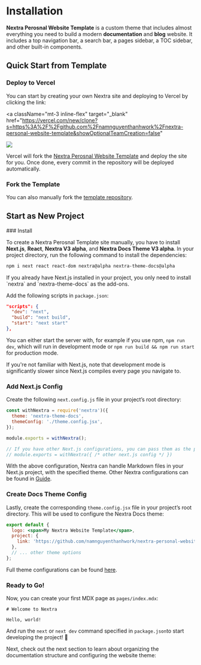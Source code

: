 
# Installation

**Nextra Perosnal Website Template** is a custom theme that includes almost everything you need to build a modern **documentation** and **blog** website. It includes a top navigation bar, a search bar, a pages sidebar, a TOC sidebar, and other built-in components.

## Quick Start from Template

### Deploy to Vercel

You can start by creating your own Nextra site and deploying to Vercel by clicking the link:

<a
  className="mt-3 inline-flex"
  target="_blank"
  href="https://vercel.com/new/clone?s=https%3A%2F%2Fgithub.com%2Fnamnguyenthanhwork%2Fnextra-personal-website-template&showOptionalTeamCreation=false"
>
  ![](https://vercel.com/button)
</a>

Vercel will fork the [Nextra Perosnal Website Template](https://github.com/namnguyenthanhwork/nextra-personal-website-template) and deploy the site for you. Once done, every commit in the repository will be deployed automatically.

### Fork the Template

You can also manually fork the [template repository](https://github.com/namnguyenthanhwork/nextra-personal-website-template).

## Start as New Project

<Steps>
### Install

To create a Nextra Perosnal Template site manually, you have to install **Next.js**, **React**, **Nextra V3 alpha**, and **Nextra Docs Theme V3 alpha**. In your project directory, run the following command to install the dependencies:

```sh npm2yarn
npm i next react react-dom nextra@alpha nextra-theme-docs@alpha
```

<Callout>
  If you already have Next.js installed in your project, you only need to install `nextra` and `nextra-theme-docs` as
  the add-ons.
</Callout>

Add the following scripts in `package.json`:

```json filename="package.json"
"scripts": {
  "dev": "next",
  "build": "next build",
  "start": "next start"
},
```

You can either start the server with, for example if you use npm, `npm run dev`, which will run in development mode or `npm run build && npm run start` for production mode.

<Callout>
  If you're not familiar with Next.js, note that development mode is significantly slower since Next.js compiles every
  page you navigate to.
</Callout>

### Add Next.js Config

Create the following `next.config.js` file in your project’s root directory:

```js filename="next.config.js"
const withNextra = require('nextra')({
  theme: 'nextra-theme-docs',
  themeConfig: './theme.config.jsx',
});

module.exports = withNextra();

// If you have other Next.js configurations, you can pass them as the parameter:
// module.exports = withNextra({ /* other next.js config */ })
```

With the above configuration, Nextra can handle Markdown files in your Next.js project, with the specified theme. Other Nextra configurations can be found in [Guide](https://nextra.site/docs/guide).

### Create Docs Theme Config

Lastly, create the corresponding `theme.config.jsx` file in your project’s root directory. This will be used to configure the Nextra Docs theme:

```jsx filename="theme.config.jsx"
export default {
  logo: <span>My Nextra Website Template</span>,
  project: {
    link: 'https://github.com/namnguyenthanhwork/nextra-personal-website-template',
  },
  // ... other theme options
};
```

Full theme configurations can be found [here](/en/docs/doc-theme/theme-configuration).

### Ready to Go!

Now, you can create your first MDX page as `pages/index.mdx`:

```mdx filename="pages/index.mdx"
# Welcome to Nextra

Hello, world!
```

And run the `next` or `next dev` command specified in `package.json`to start developing the project! 🎉

</Steps>

Next, check out the next section to learn about organizing the documentation structure and configuring the website theme:

